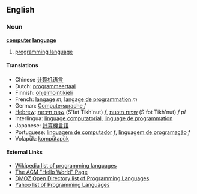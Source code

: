 ==English==
=== Noun ===
'''[[computer]] [[language]]'''

# [[programming language]]

====Translations====
*Chinese [[计算机语言]]
*Dutch: [[programmeertaal]]
*Finnish: [[ohjelmointikieli]]
*French: [[langage]] ''m'', [[langage de programmation]] ''m''
*German: [[Computersprache]] ''f''
*[[Hebrew]]: [[שפת תיכנות]] (S'fat Tikh'nut) ''f'', [[שפות תיכנות]] (S'fot Tikh'nut) ''f pl''
*Interlingua: [[linguage computatorial]], [[linguage de programmation]]
*Japanese: [[計算機言語]]
*Portuguese: [[linguagem de computador]] ''f'', [[linguagem de programação]] ''f''
*Volapük: [[kompütapük]]

==== External Links====
*[[w:List of programming languages|Wikipedia list of programming languages]]
*[http://www2.latech.edu/~acm/HelloWorld.shtml The ACM "Hello World" Page]
*[http://dmoz.org/Computers/Programming/Languages/ DMOZ Open Directory list of Programming Languages]
*[http://dir.yahoo.com/Computers_and_Internet/Programming_and_Development/Languages/ Yahoo list of Programming Languages]